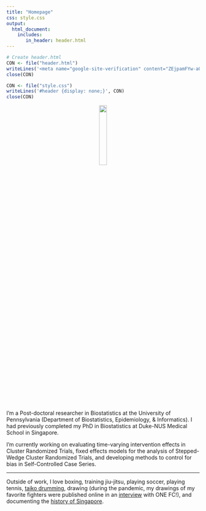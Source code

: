 ```yaml
---
title: "Homepage"
css: style.css
output:
  html_document:
    includes:
       in_header: header.html
---
```


```r
# Create header.html
CON <- file("header.html")
writeLines('<meta name="google-site-verification" content="ZEjpamFYw-aQSqO9ZI_LMwm6XR-th-3UPa0Aa2ugT6E" />', CON)
close(CON)

CON <- file("style.css")
writeLines('#header {display: none;}', CON)
close(CON)
```

<p style="text-align:center;"><img src="files/photos/Photo 2.jpg" style="width:20%"></p>

I'm a Post-doctoral researcher in Biostatistics at the University of Pennsylvania (Department of Biostatistics, Epidemiology, & Informatics). I had previously completed my PhD in Biostatistics at Duke-NUS Medical School in Singapore.

I’m currently working on evaluating time-varying intervention effects in Cluster Randomized Trials, fixed effects models for the analysis of Stepped-Wedge Cluster Randomized Trials, and developing methods to control for bias in Self-Controlled Case Series.

<hr>
Outside of work, I love boxing, training jiu-jitsu, playing soccer, playing tennis, <a href="https://youtu.be/efHFBJz7Ht8?si=A7eTIdBLq0xgrgoo&t=1563">taiko drumming</a>, drawing (during the pandemic, my drawings of my favorite fighters were published online in an <a href="https://www.onefc.com/th/news/%e0%b8%a8%e0%b8%b4%e0%b8%a5%e0%b8%9b%e0%b8%b4%e0%b8%99%e0%b8%a7%e0%b8%b2%e0%b8%94%e0%b8%a0%e0%b8%b2%e0%b8%9e%e0%b8%aa%e0%b8%a1%e0%b8%b1%e0%b8%84%e0%b8%a3%e0%b9%80%e0%b8%a5%e0%b9%88%e0%b8%99%e0%b8%8a/">interview</a> with ONE FC!), and documenting the <a href="https://www.instagram.com/thenandnow.sg/">history of Singapore</a>.
